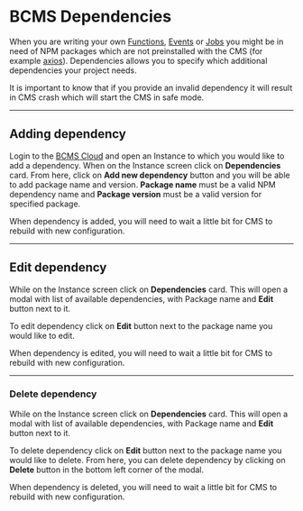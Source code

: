 # BCMS Dependencies

When you are writing your own [Functions](/cloud/functions), [Events](/cloud/events)
or [Jobs](/cloud/jobs) you might be in need of NPM packages which are not
preinstalled with the CMS (for example [axios](https://www.npmjs.com/package/axios)).
Dependencies allows you to specify which additional dependencies your project
needs.

<Note>
  It is important to know that if you provide an invalid dependency it will result
  in CMS crash which will start the CMS in safe mode.
</Note>

---

## Adding dependency

Login to the [BCMS Cloud](https://cloud.thebcms.com) and open an Instance to
which you would like to add a dependency. When on the Instance screen click on
**Dependencies** card. From here, click on **Add new dependency** button and you
will be able to add package name and version. **Package name** must be a valid
NPM dependency name and **Package version** must be a valid version for
specified package.

When dependency is added, you will need to wait a little bit for CMS to rebuild
with new configuration.

---

## Edit dependency

While on the Instance screen click on **Dependencies** card. This will open a
modal with list of available dependencies, with Package name and **Edit**
button next to it.

To edit dependency click on **Edit** button next to the package name you
would like to edit.

When dependency is edited, you will need to wait a little bit for CMS to rebuild
with new configuration.

---

### Delete dependency

While on the Instance screen click on **Dependencies** card. This will open a
modal with list of available dependencies, with Package name and **Edit**
button next to it.

To delete dependency click on **Edit** button next to the package name you
would like to delete. From here, you can delete dependency by clicking on
**Delete** button in the bottom left corner of the modal.

When dependency is deleted, you will need to wait a little bit for CMS to rebuild
with new configuration.
